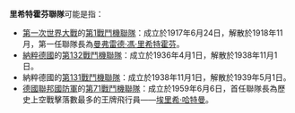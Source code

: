 '''里希特霍芬聯隊'''可能是指：
*[[第一次世界大戰|第一次世界大戰]]的[[第1戰鬥機聯隊_(德意志帝國)|第1戰鬥機聯隊]]：成立於1917年6月24日，解散於1918年11月，第一任聯隊長為[[曼弗雷德·馮·里希特霍芬|曼弗雷德·馮·里希特霍芬]]。
*[[納粹德國|納粹德國]]的[[第132戰鬥機聯隊_(納粹德國空軍)|第132戰鬥機聯隊]]：成立於1936年4月1日，解散於1938年11月1日。
*納粹德國的[[第131戰鬥機聯隊_(納粹德國空軍)|第131戰鬥機聯隊]]：成立於1938年11月1日，解散於1939年5月1日。
*[[德國聯邦國防軍|德國聯邦國防軍]]的[[第71戰鬥機聯隊_(聯邦德國空軍)|第71戰鬥機聯隊]]：成立於1959年6月6日，首任聯隊長為歷史上空戰擊落數最多的王牌飛行員——[[埃里希·哈特曼|埃里希·哈特曼]]。
{{disambig|Cat=軍事相關消歧義}}